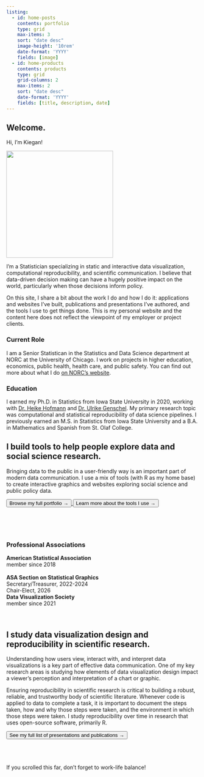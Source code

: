 ```yaml
---
listing:
  - id: home-posts
    contents: portfolio
    type: grid
    max-items: 3
    sort: "date desc"
    image-height: '10rem'
    date-format: 'YYYY'
    fields: [image]
  - id: home-products
    contents: products
    type: grid
    grid-columns: 2
    max-items: 2
    sort: "date desc"
    date-format: 'YYYY'
    fields: [title, description, date]
---
```


:::: {.column-screen}

::: {.welcome-centered}

::: {.column-page}

# Welcome.

Hi, I'm Kiegan! 

![](www/kiegan-headshot-hex.png){fig-alt='Photo of Kiegan in the shape of a hexagon.' width='20em' }

I'm a Statistician specializing in static and interactive data visualization, computational reproducibility, and scientific communication. I believe that data-driven decision making can have a hugely positive impact on the world, particularly when those decisions inform policy.  


On this site, I share a bit about the work I do and how I do it: applications and websites I've built, publications and presentations I've authored, and the tools I use to get things done. This is my personal website and the content here does not reflect the viewpoint of my employer or project clients.  


### Current Role

I am a Senior Statistican in the Statistics and Data Science department at NORC at the University of Chicago. I work on projects in higher education, economics, public health, health care, and public safety. You can find out more about what I do [on NORC's website](https://www.norc.org/about/experts/kiegan-rice.html){target='_blank'}.

### Education 

I earned my Ph.D. in Statistics from Iowa State University in 2020, working with [Dr. Heike Hofmann](https://github.com/heike){target='_blank'} and [Dr. Ulrike Genschel](http://ugenschel.github.io/){target='_blank'}. My primary research topic was computational and statistical reproducibility of data science pipelines. I previously earned an M.S. in Statistics from Iowa State University and a B.A. in Mathematics and Spanish from St. Olaf College. 



:::

:::


::: {.welcome-portfolio-background}

::: {.column-page}
## I build tools to help people explore data and social science research.

Bringing data to the public in a user-friendly way is an important part of modern data communication. I use a mix of tools (with R as my home base) to create interactive graphics and websites exploring social science and public policy data. 


<a href="portfolio.html">
<button class="btn btn-secondary"> Browse my full portfolio &#8594; </button>
</a>
<a href="toolbox.html">
<button class="btn btn-secondary"> Learn more about the tools I use &#8594; </button>
</a>
<br>
<br>



::: {#home-posts}
:::

<br>
<br>

:::
:::

::: {.welcome-centered}

::: {.column-page}



### Professional Associations  

<b>American Statistical Association</b>  
member since 2018  
<br>
<b>ASA Section on Statistical Graphics</b>  
Secretary/Treasurer, 2022-2024  
Chair-Elect, 2026
<br>
<b>Data Visualization Society</b>  
member since 2021    

<br>


:::
:::



::: {.welcome-products-background}

::: {.column-page}
## I study data visualization design and reproducibility in scientific research. 

Understanding how users view, interact with, and interpret data visualizations is a key part of effective data communication. One of my key research areas is studying how elements of data visualization design impact a viewer's perception and interpretation of a chart or graphic. 

Ensuring reproducibility in scientific research is critical to building a robust, reliable, and trustworthy body of scientific literature. Whenever code is applied to data to complete a task, it is important to document the steps taken, how and why those steps were taken, and the environment in which those steps were taken. I study reproducibility over time in research that uses open-source software, primarily R. 

<a href="products.html">
<button class="btn btn-primary"> See my full list of presentations and publications &#8594; </button>
</a>
<br>
<br>

::: {#home-products}
:::

:::
:::


::: {.welcome-centered}

::: {.column-page}
<br>
<br>
If you scrolled this far, don't forget to work-life balance!
:::
:::

:::: 


